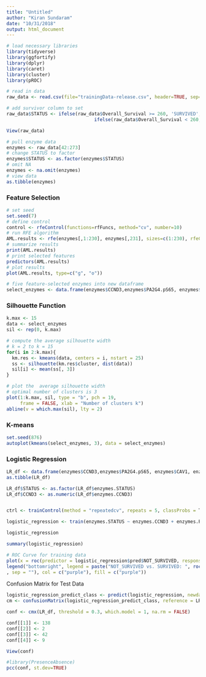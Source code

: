 ```yaml
---
title: "Untitled"
author: "Kiran Sundaram"
date: "10/31/2018"
output: html_document
---
```


```r
# load necessary libraries
library(tidyverse)
library(ggfortify)
library(dplyr)
library(caret)
library(cluster)
library(pROC)
```

```r
# read in data
raw_data <- read.csv(file="trainingData-release.csv", header=TRUE, sep=",")
```

```r
# add survivor column to set 
raw_data$STATUS <- ifelse(raw_data$Overall_Survival >= 260, 'SURVIVED', 
                                ifelse(raw_data$Overall_Survival < 260, 'NOT_SURVIVED', NA))
```

```r
View(raw_data)
```

```r
# pull enzyme data
enzymes <- raw_data[42:273]
# change STATUS to factor
enzymes$STATUS <- as.factor(enzymes$STATUS)
# omit NA
enzymes <- na.omit(enzymes)
# view data
as.tibble(enzymes)
``` 
### Feature Selection
```r
# set seed
set.seed(7)
# define control
control <- rfeControl(functions=rfFuncs, method="cv", number=10)
# run RFE algorithm
AML.results <- rfe(enzymes[,1:230], enzymes[,231], sizes=c(1:230), rfeControl=control)
# summarize results
print(AML.results)
# print selected features
predictors(AML.results)
# plot results
plot(AML.results, type=c("g", "o"))
```

```r
# five feature-selected enzymes into new dataframe
select_enzymes <- data.frame(enzymes$CCND3,enzymes$PA2G4.pS65, enzymes$CAV1, enzymes$H3K27Me3, enzymes$SIRT1 )
```

### Silhouette Function
```r
k.max <- 15
data <- select_enzymes
sil <- rep(0, k.max)
```

```r
# compute the average silhouette width
# k = 2 to k = 15
for(i in 2:k.max){
  km.res <- kmeans(data, centers = i, nstart = 25)
  ss <- silhouette(km.res$cluster, dist(data))
  sil[i] <- mean(ss[, 3])
}
```

```r
# plot the  average silhouette width
# optimal number of clusters is 3
plot(1:k.max, sil, type = "b", pch = 19, 
     frame = FALSE, xlab = "Number of clusters k")
abline(v = which.max(sil), lty = 2)
```

### K-means
```r
set.seed(876)
autoplot(kmeans(select_enzymes, 3), data = select_enzymes)
```

### Logistic Regression

```r
LR_df <- data.frame(enzymes$CCND3,enzymes$PA2G4.pS65, enzymes$CAV1, enzymes$H3K27Me3, enzymes$SIRT1, enzymes$STATUS)
as.tibble(LR_df)
```


```r
LR_df$STATUS <- as.factor(LR_df$enzymes.STATUS)
LR_df$CCND3 <- as.numeric(LR_df$enzymes.CCND3)


ctrl <- trainControl(method = "repeatedcv", repeats = 5, classProbs = T, savePredictions = T)

logistic_regression <- train(enzymes.STATUS ~ enzymes.CCND3 + enzymes.PA2G4.pS65 + enzymes.CAV1 + enzymes.H3K27Me3 + enzymes.SIRT1, data = LR_df, method = "glm", family= "binomial", trControl = ctrl)
```

```r
logistic_regression
```

```r
summary(logistic_regression)
```

```r
# ROC Curve for training data
plot(x = roc(predictor = logistic_regression$pred$NOT_SURVIVED, response = logistic_regression$pred$obs)$specificities, y = roc(predictor = logistic_regression$pred$NOT_SURVIVED, response = logistic_regression$pred$obs)$sensitivities, col= "purple", xlim = c(1, 0), type ="l", ylab = "Sensitivity", xlab = "Specificity")
legend("bottomright", legend = paste("NOT_SURVIVED vs. SURVIVED: ", roc(predictor = logistic_regression$pred$NOT_SURVIVED, response = logistic_regression$pred$obs)$auc
, sep = ""), col = c("purple"), fill = c("purple"))
```

Confusion Matrix for Test Data
```r
logistic_regression_predict_class <- predict(logistic_regression, newdata = LR_df)
cm <- confusionMatrix(logistic_regression_predict_class, reference = LR_df$STATUS)
```

```r
conf <- cmx(LR_df, threshold = 0.3, which.model = 1, na.rm = FALSE)
```

```r
conf[[1]] <- 138
conf[[2]] <- 2
conf[[3]] <- 42
conf[[4]] <- 9
```

```r
View(conf)
```

```r
#library(PresenceAbsence)
pcc(conf, st.dev=TRUE)
```



